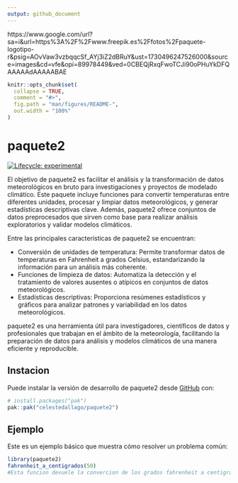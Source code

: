 ```yaml
---
output: github_document
---
```

https://www.google.com/url?sa=i&url=https%3A%2F%2Fwww.freepik.es%2Ffotos%2Fpaquete-logotipo-r&psig=AOvVaw3vzbqqcSf_AYj3iZ2dBRuY&ust=1730496247526000&source=images&cd=vfe&opi=89978449&ved=0CBEQjRxqFwoTCJi90oPHuYkDFQAAAAAdAAAAABAE

<!-- README.md is generated from README.Rmd. Please edit that file -->

```r
knitr::opts_chunk$set(
  collapse = TRUE,
  comment = "#>",
  fig.path = "man/figures/README-",
  out.width = "100%"
)
```

# paquete2

<!-- badges: start -->
[![Lifecycle: experimental](https://img.shields.io/badge/lifecycle-experimental-orange.svg)](https://lifecycle.r-lib.org/articles/stages.html#experimental)
<!-- badges: end -->

El objetivo de paquete2 es facilitar el análisis y la transformación de datos meteorológicos en bruto para investigaciones y proyectos de modelado climático. Este paquete incluye funciones para convertir temperaturas entre diferentes unidades, procesar y limpiar datos meteorológicos, y generar estadísticas descriptivas clave. Además, paquete2 ofrece conjuntos de datos preprocesados que sirven como base para realizar análisis exploratorios y validar modelos climáticos.

Entre las principales características de paquete2 se encuentran:

* Conversión de unidades de temperatura: Permite transformar datos de temperaturas en Fahrenheit a grados Celsius, estandarizando la información para un análisis más coherente.
* Funciones de limpieza de datos: Automatiza la detección y el tratamiento de valores ausentes o atípicos en conjuntos de datos meteorológicos.
* Estadísticas descriptivas: Proporciona resúmenes estadísticos y gráficos para analizar patrones y variabilidad en los datos meteorológicos.

paquete2 es una herramienta útil para investigadores, científicos de datos y profesionales que trabajan en el ámbito de la meteorología, facilitando la preparación de datos para análisis y modelos climáticos de una manera eficiente y reproducible.

## Instacion

Puede instalar la versión de desarrollo de paquete2 desde [GitHub](https://github.com/) con:

``` r
# install.packages("pak")
pak::pak("celestedallago/paquete2")
```

## Ejemplo

Este es un ejemplo básico que muestra cómo resolver un problema común:

```r
library(paquete2)
fahrenheit_a_centigrados(50)
#Esta funcion devuele la convercion de los grados fahrenheit a centigrados
```

